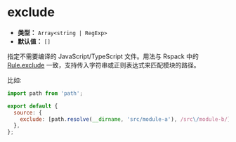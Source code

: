 # exclude

- **类型：** `Array<string | RegExp>`
- **默认值：** `[]`

指定不需要编译的 JavaScript/TypeScript 文件。用法与 Rspack 中的 [Rule.exclude](https://rspack.dev/zh/config/module#ruleexclude) 一致，支持传入字符串或正则表达式来匹配模块的路径。

比如:

```js
import path from 'path';

export default {
  source: {
    exclude: [path.resolve(__dirname, 'src/module-a'), /src\/module-b/],
  },
};
```
